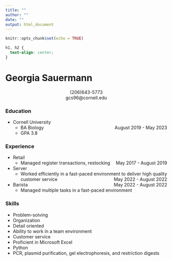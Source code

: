 ```yaml
---
title: ""
author: ""
date: ""
output: html_document
---
```


```r
knitr::opts_chunk$set(echo = TRUE)
```

```css
h1, h2 {
  text-align: center;
}
```
# **Georgia Sauermann** 

<center> (206)643-5773 </center>
<center> gcs96@cornell.edu </center>

### **Education**
* Cornell University  
    * BA Biology [August 2019 - May 2023]{style="float:right"} 
    * GPA 3.8


### **Experience**
* Retail
    * Managed register transactions, restocking [May 2017 - August 2019]{style="float:right"} 
* Server
    * Worked efficiently in a fast-paced environment to deliver high quality customer service [May 2022 - August 2022]{style="float:right"} 
* Barista [May 2022 - August 2022]{style="float:right"} 
    * Managed multiple tasks in a fast-paced environment


### **Skills**

* Problem-solving
* Organization
* Detail oriented
* Ability to work in a team environment
* Customer service
* Proficient in Microsoft Excel
* Python
* PCR, plasmid purification, gel electrophoresis, and restriction digests
